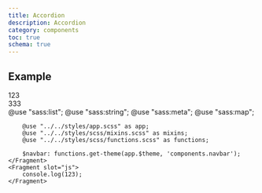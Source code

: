 ```yaml
---
title: Accordion
description: Accordion
category: components
toc: true
schema: true
---
```


## Example
<Snippet>
    <Fragment slot="html">
        <div class="accordion">
            <div class="item">
                <div class="title">123</div>
                <div class="content">333</div>
            </div>
        </div>
    </Fragment>
    <Fragment slot="scss">
        @use "sass:list";
        @use "sass:string";
        @use "sass:meta";
        @use "sass:map";

        @use "../../styles/app.scss" as app;
        @use "../../styles/scss/mixins.scss" as mixins;
        @use "../../styles/scss/functions.scss" as functions;

        $navbar: functions.get-theme(app.$theme, 'components.navbar');
    </Fragment>
    <Fragment slot="js">
        console.log(123);
    </Fragment>
</Snippet>
